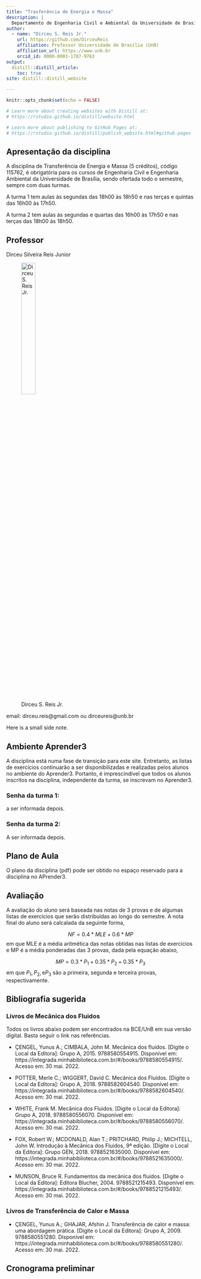 ```yaml
---
title: "Trasferência de Energia e Massa"
description: |
  Departamento de Engenharia Civil e Ambiental da Universidade de Brasíla (UnB)
author:
  - name: "Dirceu S. Reis Jr."
    url: https://github.com/DirceuReis
    affiliation: Professor Universidade de Brasília (UnB) 
    affiliation_url: https://www.unb.br
    orcid_id: 0000-0003-1787-9763  
output:
  distill::distill_article:
    toc: true
site: distill::distill_website

---
```


```r
knitr::opts_chunk$set(echo = FALSE)

# Learn more about creating websites with Distill at:
# https://rstudio.github.io/distill/website.html

# Learn more about publishing to GitHub Pages at:
# https://rstudio.github.io/distill/publish_website.html#github-pages

```

## Apresentação da disciplina

A disciplina de Transferência de Energia e Massa (5 créditos), código 115762, é obrigatória para os cursos de Engenharia Civil e Engenharia Ambiental da Universidade de Brasília, sendo ofertada todo o semestre, sempre com duas turmas. 

A turma 1 tem aulas às segundas das 18h00 às 18h50 e nas terças e quintas das 16h00 às 17h50.

A turma 2 tem aulas às segundas e quartas das 16h00 às 17h50 e nas terças das 18h00 às 18h50.


## Professor

Dirceu Silveira Reis Junior

![Dirceu S. Reis Jr.](foto_lago_menor.jpg){width=30%} 

email: dirceu.reis@gmail.com ou dirceureis@unb.br

<aside>
Here is a small side note.
</aside>


## Ambiente Aprender3

A disciplina está numa fase de transição para este site. Entretanto, as listas de exercícios continuarão a ser disponibilizadas e realizadas pelos alunos no ambiente do Aprender3. Portanto, é imprescindível que todos os alunos inscritos na disciplina, independente da turma, se inscrevam no Aprender3.

### Senha da turma 1:

a ser informada depois.

### Senha da turma 2:

A ser informada depois.

## Plano de Aula

O plano da disciplina (pdf) pode ser obtido no espaço reservado para a disciplina no APrender3.

## Avaliação

A avaliação do aluno será baseada nas notas de 3 provas e de algumas listas de exercícios que serão distribuídas ao longo do semestre. A nota final do aluno será calcalada da seguinte forma,

$$
NF = 0.4*MLE + 0.6*MP
$$
em que MLE é a média aritmética das notas obtidas nas listas de exercícios e MP é a média ponderadas das 3 provas, dada pela equação abaixo,

$$
MP = 0.3*P_1 + 0.35*P_2 + 0.35*P_3
$$
em que $P_1, P_2, \text{e} P_3$ são a primeira, segunda e terceira provas, respectivamente.

## Bibliografia sugerida

### Livros de Mecânica dos Fluidos

Todos os livros abaixo podem ser encontrados na BCE/UnB em sua versão digital. Basta seguir o link nas referências.

- ÇENGEL, Yunus A.; CIMBALA, John M. Mecânica dos fluidos. [Digite o Local da Editora]: Grupo A, 2015. 9788580554915. Disponível em: https://integrada.minhabiblioteca.com.br/#/books/9788580554915/. Acesso em: 30 mai. 2022.

- POTTER, Merle C.; WIGGERT, David C. Mecânica dos Fluidos. [Digite o Local da Editora]: Grupo A, 2018. 9788582604540. Disponível em: https://integrada.minhabiblioteca.com.br/#/books/9788582604540/. Acesso em: 30 mai. 2022.

- WHITE, Frank M. Mecânica dos Fluidos. [Digite o Local da Editora]: Grupo A, 2018. 9788580556070. Disponível em: https://integrada.minhabiblioteca.com.br/#/books/9788580556070/. Acesso em: 30 mai. 2022.

- FOX, Robert W.; MCDONALD, Alan T.; PRITCHARD, Philip J.; MICHTELL, John W. Introdução à Mecânica dos Fluidos, 9ª edição. [Digite o Local da Editora]: Grupo GEN, 2018. 9788521635000. Disponível em: https://integrada.minhabiblioteca.com.br/#/books/9788521635000/. Acesso em: 30 mai. 2022.

- MUNSON, Bruce R. Fundamentos da mecânica dos fluídos. [Digite o Local da Editora]: Editora Blucher, 2004. 9788521215493. Disponível em: https://integrada.minhabiblioteca.com.br/#/books/9788521215493/. Acesso em: 30 mai. 2022.

<!-- POST, Scott. Mecânica dos Fluidos Aplicada e Computacional. [Digite o Local da Editora]: Grupo GEN, 2013. 9788521635263. Disponível em: https://integrada.minhabiblioteca.com.br/#/books/9788521635263/. Acesso em: 30 mai. 2022. -->

<!-- ELGER, Donald F. Mecânica dos Fluidos para Engenharia, 11ª edição. [Digite o Local da Editora]: Grupo GEN, #2019. 9788521636168. Disponível em: https://integrada.minhabiblioteca.com.br/#/books/9788521636168/. Acesso em: 30 mai. 2022.-->

### Livros de Transferência de Calor e Massa

- ÇENGEL, Yunus A.; GHAJAR, Afshin J. Transferência de calor e massa: uma abordagem prática. [Digite o Local da Editora]: Grupo A, 2009. 9788580551280. Disponível em: https://integrada.minhabiblioteca.com.br/#/books/9788580551280/. Acesso em: 30 mai. 2022.

## Cronograma preliminar
